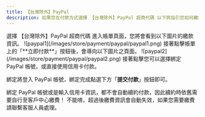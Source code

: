 ```yaml
---
title: 【台灣除外】PayPal
description: 如果您在付款方式選擇 【台灣除外】PayPal 超商代碼 以下將指引您如何繳款。
---
```



<Steps>
<Step>
選擇 【台灣除外】PayPal 超商代碼 進入帳單頁面，您將會看到以下圖片的繳款資訊。
![paypal1](/images/store/payment/paypal/paypal1.png)
</Step>
<Step>
接著點擊帳單上的「**立即付款**」按鈕後，會導向以下圖片之頁面。
![paypal2](/images/store/payment/paypal/paypal2.png)
</Step>
<Step>
接著點擊您可以選擇綁定 PayPal 帳號，或直接使用信用卡付款。

綁定將登入 PayPal 帳號，綁定完成點選下方「**提交付款**」按鈕即可。


<Callout title="注意" type="warn">
	綁定 PayPal 帳號或是輸入信用卡資訊，都不會自動續約付款，因此續約時依舊需要自行至客戶中心繳費！
</Callout>

</Step>
</Steps>


<Accordions>
	<Accordion title="超過繳費期限還能夠繳費嗎？">
        不能唷，超過後繳費資訊會自動失效，如果您需要繳費請聯繫客服人員處理。
	</Accordion>
</Accordions>